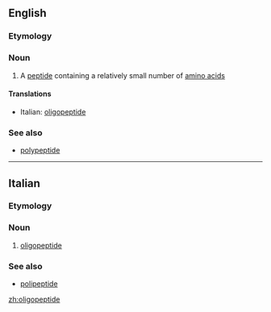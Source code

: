 ==English==

===Etymology===
{{prefix|oligo|peptide}}

===Noun===
{{wikipedia}}
{{en-noun}}

# {{biochemistry}} A [[peptide]] containing a relatively small number of [[amino acid]]s

====Translations====
{{trans-top}}
* Italian: [[#Italian|oligopeptide]] {{m}}
{{trans-mid}}
{{trans-bottom}}

===See also===
* [[polypeptide]]

----

==Italian==

===Etymology===
{{prefix|oligo|peptide|lang=it}}

===Noun===
{{it-noun|oligopeptid|m|e|i}}

# {{biochemistry|lang=it}} [[#English|oligopeptide]]

===See also===
* [[polipeptide]]

[[zh:oligopeptide]]